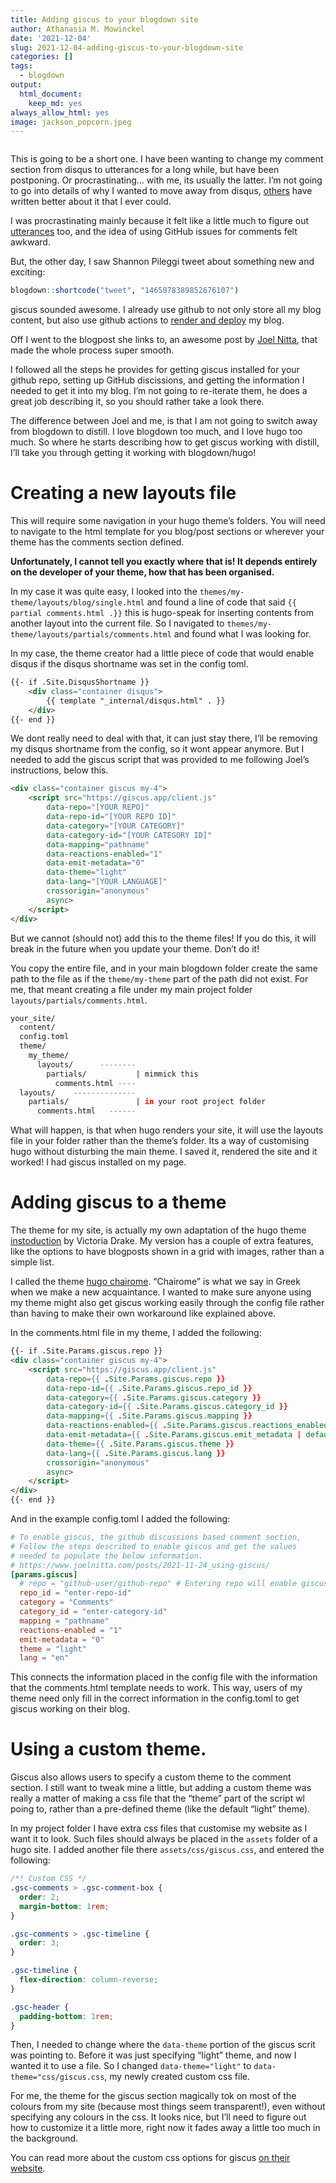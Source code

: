 ```yaml
---
title: Adding giscus to your blogdown site
author: Athanasia M. Mowinckel
date: '2021-12-04'
slug: 2021-12-04-adding-giscus-to-your-blogdown-site
categories: []
tags:
  - blogdown
output:
  html_document:
    keep_md: yes
always_allow_html: yes
image: jackson_popcorn.jpeg
---
```


```r
```

This is going to be a short one. 
I have been wanting to change my comment section from disqus to utterances for a long while, but have been postponing. Or procrastinating... with me, its usually the latter.
I'm not going to go into details of why I wanted to move away from disqus, [others](https://fatfrogmedia.com/delete-disqus-comments-wordpress/) have written better about it that I ever could.

I was procrastinating mainly because it felt like a little much to figure out [utterances](https://utteranc.es/) too, and the idea of using GitHub issues for comments felt awkward. 

But, the other day, I saw Shannon Pileggi tweet about something new and exciting:

```r
blogdown::shortcode("tweet", "1465878389852676107")
```

giscus sounded awesome. I already use github to not only store all my blog content, but also use github actions to [render and deploy](/blog/2021-03-23-using-github-actions-to-build-your-hugo-website/) my blog.

Off I went to the blogpost she links to, an awesome post by [Joel Nitta](https://www.joelnitta.com/posts/2021-11-24_using-giscus/), that made the whole process super smooth.

I followed all the steps he provides for getting giscus installed for your github repo, setting up GitHub discissions, and getting the information I needed to get it into my blog. I'm not going to re-iterate them, he does a great job describing it, so you should rather take a look there.

The difference between Joel and me, is that I am not going to switch away from blogdown to distill. I love blogdown too much, and I love hugo too much. So where he starts describing how to get giscus working with distill, I'll take you through getting it working with blogdown/hugo!

# Creating a new layouts file 

This will require some navigation in your hugo theme's folders. 
You will need to navigate to the html template for you blog/post sections or wherever your theme has the comments section defined.

**Unfortunately, I cannot tell you exactly where that is! It depends entirely on the developer of your theme, how that has been organised.**

In my case it was quite easy, I looked into the `themes/my-theme/layouts/blog/single.html` and found a line of code that said `{{ partial comments.html .}}` this is hugo-speak for inserting contents from another layout into the current file. So I navigated to `themes/my-theme/layouts/partials/comments.html` and found what I was looking for.

In my case, the theme creator had a little piece of code that would enable disqus if the disqus shortname was set in the config toml. 

```html
{{- if .Site.DisqusShortname }}
    <div class="container disqus">
        {{ template "_internal/disqus.html" . }}
    </div>
{{- end }}
```

We dont really need to deal with that, it can just stay there, I'll be removing my disqus shortname from the config, so it wont appear anymore. 
But I needed to add the giscus script that was provided to me following Joel's instructions, below this.

```html
<div class="container giscus my-4">
    <script src="https://giscus.app/client.js"
        data-repo="[YOUR REPO]"
        data-repo-id="[YOUR REPO ID]"
        data-category="[YOUR CATEGORY]"
        data-category-id="[YOUR CATEGORY ID]"
        data-mapping="pathname"
        data-reactions-enabled="1"
        data-emit-metadata="0"
        data-theme="light"
        data-lang="[YOUR LANGUAGE]"
        crossorigin="anonymous"
        async>
    </script>
</div>
```

But we cannot (should not) add this to the theme files!
If you do this, it will break in the future when you update your theme. Don't do it!

You copy the entire file, and in your main blogdown folder create the same path to the file as if the `theme/my-theme` part of the path did not exist. For me, that meant creating a file under my main project folder `layouts/partials/comments.html`.

```sh
your_site/
  content/
  config.toml
  theme/
    my_theme/
      layouts/      --------
        partials/           | mimmick this
          comments.html ----
  layouts/    --------------
    partials/               | in your root project folder
      comments.html   ------           
```

What will happen, is that when hugo renders your site, it will use the layouts file in your folder rather than the theme's folder. Its a way of customising hugo without disturbing the main theme.
I saved it, rendered the site and it worked! I had giscus installed on my page.


# Adding giscus to a theme

The theme for my site, is actually my own adaptation of the hugo theme [instoduction](https://github.com/victoriadrake/hugo-theme-introduction) by Victoria Drake. My version has a couple of extra features, like the options to have blogposts shown in a grid with images, rather than a simple list. 

I called the theme [hugo chairome](https://github.com/Athanasiamo/hugo-chairome?organization=Athanasiamo&organization=Athanasiamo). "Chairome" is what we say in Greek when we make a new acquaintance. 
I wanted to make sure anyone using my theme might also get giscus working easily through the config file rather than having to make their own workaround like explained above. 

In the comments.html file in my theme, I added the following:

```html
{{- if .Site.Params.giscus.repo }}
<div class="container giscus my-4">
    <script src="https://giscus.app/client.js"
        data-repo={{ .Site.Params.giscus.repo }}
        data-repo-id={{ .Site.Params.giscus.repo_id }}
        data-category={{ .Site.Params.giscus.category }}
        data-category-id={{ .Site.Params.giscus.category_id }}
        data-mapping={{ .Site.Params.giscus.mapping }}
        data-reactions-enabled={{ .Site.Params.giscus.reactions_enabled | default 0}}
        data-emit-metadata={{ .Site.Params.giscus.emit_metadata | default 0 }}
        data-theme={{ .Site.Params.giscus.theme }}
        data-lang={{ .Site.Params.giscus.lang }}
        crossorigin="anonymous"
        async>
    </script>
</div>
{{- end }}
```

And in the example config.toml I added the following:

```toml
# To enable giscus, the github discussions based comment section,
# Follow the steps described to enable giscus and get the values
# needed to populate the below information.
# https://www.joelnitta.com/posts/2021-11-24_using-giscus/
[params.giscus]
  # repo = "github-user/github-repo" # Entering repo will enable giscus
  repo_id = "enter-repo-id"
  category = "Comments"
  category_id = "enter-category-id"
  mapping = "pathname"
  reactions-enabled = "1"
  emit-metadata = "0"
  theme = "light"
  lang = "en"
```

This connects the information placed in the config file with the information that the comments.html template needs to work.
This way, users of my theme need only fill in the correct information in the config.toml to get giscus working on their blog. 

# Using a custom theme.

Giscus also allows users to specify a custom theme to the comment section. I still want to tweak mine a little, but adding a custom theme was really a matter of making a css file that the "theme" part of the script wl poing to, rather than a pre-defined theme (like the default "light" theme). 

In my project folder I have extra css files that customise my website as I want it to look. Such files should always be placed in the `assets` folder of a hugo site. I added another file there `assets/css/giscus.css`, and entered the following:

```css
/*! Custom CSS */
.gsc-comments > .gsc-comment-box {
  order: 2;
  margin-bottom: 1rem;
}

.gsc-comments > .gsc-timeline {
  order: 3;
}

.gsc-timeline {
  flex-direction: column-reverse;
}

.gsc-header {
  padding-bottom: 1rem;
}
```

Then, I needed to change where the `data-theme` portion of the giscus scrit was pointing to. Before it was just specifying "light" theme, and now I wanted it to use a file.
So I changed `data-theme="light"` to `data-theme="css/giscus.css`, my newly created custom css file.

For me, the theme for the giscus section magically tok on most of the colours from my site (because most things seem transparent!), even without specifying any colours in the css. 
It looks nice, but I'll need to figure out how to customize it a little more, right now it fades away a little too much in the background.

You can read more about the custom css options for giscus [on their website](https://github.com/giscus/giscus/blob/main/ADVANCED-USAGE.md#data-theme).


